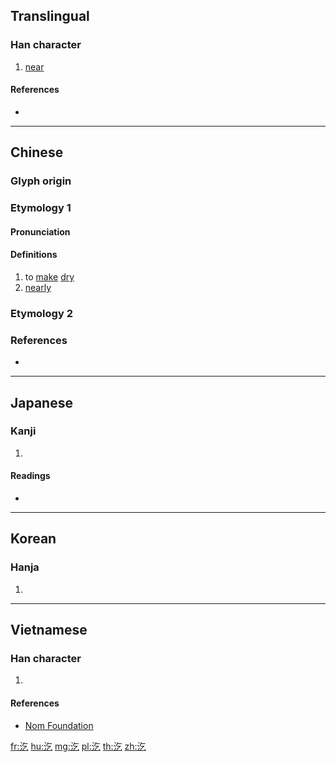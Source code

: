 {{character info/new}}
==Translingual==

===Han character===
{{Han char|rn=85|rad=水|as=03|sn=6|four=38117|canj=EON|ids=⿰氵乞}}

# [[near]]

====References====
* {{Han ref|kx=0605.080|dkj=17127|dj=0999.010|hdz=31552.050|uh=6C54|ud=27732|bh=C9FD|bd=51709}}

----

==Chinese==

===Glyph origin===
{{Han etym}}

===Etymology 1===
{{zh-forms}}

====Pronunciation====
{{zh-pron
|m=qì
|c=ngat6,hat1
|mn=ki̍t
|mc=y
|oc=y
|cat=v,adv
}}

====Definitions====
{{zh-hanzi}}

# to [[make]] [[dry]]
# [[nearly]]

===Etymology 2===
{{zh-see|汽|v}}

===References===
* {{R:yue:mfccd}}

----

==Japanese==

===Kanji===
{{ja-kanji|grade=|rs=水03}}

# {{defn|lang=ja|sort=水03}}

====Readings====
* {{ja-readings|on=[[きつ]] (kitsu), [[こち]] (kochi)|kun=}}

----

==Korean==

===Hanja===
{{ko-hanja|hangeul=흘|eumhun=|rv=heul|mr=hŭl|y=hul}}

# {{defn|lang=ko|sort=水03}}

----

==Vietnamese==

===Han character===
{{vi-readings|rs=水03| hanviet = ngật}}

# {{defn|lang=vi|sort=水03}}

====References====
*[http://nomfoundation.org/common/nom_details.php?codepoint=6c54 Nom Foundation]

[[fr:汔]]
[[hu:汔]]
[[mg:汔]]
[[pl:汔]]
[[th:汔]]
[[zh:汔]]